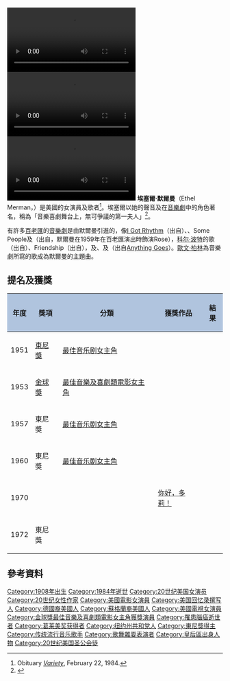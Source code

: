{{Expand English|en:Ehtel Merman}}
{{Infobox person
| image         = Ethel merman 1967.JPG
| caption       = 
| birth_name    = Ethel Agnes Zimmermann
| birth_date    = {{Birth date|1908|1|16}}
| birth_place   = {{USA}}[[紐約|紐約]][[皇后區|皇后區]][[阿斯托里亞_(皇后區)|阿斯托里亞]]
| death_date    = {{Death date and age|1984|2|15|1908|1|16}}
| death_place   = {{USA}}[[紐約|紐約]][[曼哈頓|曼哈頓]]
| nationality   = {{USA}}
| death_cause   = [[脑肿瘤|脑肿瘤]]
| resting_place = [[科羅拉多州|科羅拉多州]][[科罗拉多斯普林斯|科罗拉多斯普林斯]]Shrine of Remembrance Mausoleum
| education     = P.S. 4<br>{{le|威廉卡倫科比高中|William Cullen Bryant High School}}
| occupation    = 女演員、歌者
| yearsactive   = 1930–1982
| spouse        = {{marriage|威廉·史密斯|1940|1941|end=divorced}}<br>{{marriage|{{le|Robert Levitt, Sr.|Robert Levitt, Sr.}}|1941|1952|end=divorced}}<br>{{marriage|{{le|羅伯斯·席克斯|Robert Six}}|1953|1960|end=divorced}}<br>{{marriage|[[喧尼斯·鮑寧|喧尼斯·鮑寧]]|1964|1964|end=divorced}}
| children      = Ethel Levitt (1942–1967)<br>Robert Levitt, Jr. (1945)
| religion      = [[美国圣公会|美国圣公会]]
| party         = [[共和黨_(美國)|共和黨]]
}}

[[File:Let_Me_Call_You_Sweetheart_(1932).webm|thumb]]
[[File:You_Try_Somebody_Else_(1932).webm|thumb]]
[[File:Time_on_My_Hands_(1932).webm|thumb]]
'''埃塞爾·默爾曼'''（Ethel Merman，{{bd|1908年|1月16日|1984年|2月15日}}）是美國的女演員及歌者<ref name="WVobit">Obituary ''[[Variety_Obituaries|Variety]]'', February 22, 1984.</ref>。埃塞爾以她的聲音及在[[音樂劇|音樂劇]]中的角色著名，稱為「音樂喜劇舞台上，無可爭議的第一夫人」<ref>{{Cite web |url=http://www.musicals101.com/mermbio.htm |title=Ethel Merman at Musicals101.com |accessdate=2016-07-31 |archive-date=2016-12-24 |archive-url=https://web.archive.org/web/20161224094009/http://www.musicals101.com/mermbio.htm |dead-url=yes }}</ref>。

有許多[[百老匯|百老匯]]的[[音樂劇|音樂劇]]是由默爾曼引進的，像[[I_Got_Rhythm|I Got Rhythm]]（出自{{le|Girl Crazy|}}）、{{le|Everything's Coming Up Roses|Everything's Coming Up Roses}}、Some People及{{le|Rose's Turn|Rose's Turn}}（出自{{le|Gypsy (音樂劇)|Gypsy (musical)|Gypsy}}，默爾曼在1959年在百老匯演出時飾演Rose），[[科尔·波特|科尔·波特]]的歌{{le|It's De-Lovely|It's De-Lovely}}（出自{{le|Red, Hot and Blue|Red, Hot and Blue}}）、Friendship（出自{{le|DuBarry Was a Lady|DuBarry Was a Lady}}），及{{le|I Get a Kick Out of You|I Get a Kick Out of You}}、{{le|You're the Top|You're the Top}}及{{le|Anything (科尔·波特歌曲)|Goes Anything Goes (Cole Porter song)|Anything Goes}}（出自[[Anything_Goes|Anything Goes]]）。[[歐文·柏林|歐文·柏林]]為音樂劇{{le|Annie Get Your Gun|Annie_Get Your Gun (musical)}}所寫的歌{{le|There's No Business Like Show Business|There's No Business Like Show Business}}成為默爾曼的主題曲。

==提名及獲獎==
{|class="wikitable" style="font-size:90%; background: #f9f9f9;" border="2" cellpadding="4" width="80%"
|- align="center"
! style="background:#B0C4DE"| 年度
! style="background:#B0C4DE"| 獎項
! style="background:#B0C4DE"| 分類
! style="background:#B0C4DE"| 獲獎作品
! style="background:#B0C4DE"| 結果
|-
| 1951
| [[東尼獎|東尼獎]]
| [[托尼奖最佳音乐剧女主角|最佳音乐剧女主角]]
| {{le|Call Me Madam|Call Me Madam}}
| {{won}}
|-
| 1953
| [[金球獎|金球獎]]
| [[金球獎最佳音樂及喜劇類電影女主角|最佳音樂及喜劇類電影女主角]]
| {{le|Call Me Madam (電影)|Call Me Madam (film)|Call Me Madam}}
| {{won}}
|-
| 1957
| 東尼獎
| [[托尼奖最佳音乐剧女主角|最佳音乐剧女主角]]
| {{le|Happy Hunting|Happy Hunting}}
| {{nom}}
|-
| 1960
| 東尼獎
| [[托尼奖最佳音乐剧女主角|最佳音乐剧女主角]]
| {{le|Gypsy (音樂劇)|Gypsy (musical)|Gypsy}}
| {{nom}}
|-
| 1970
| {{le|紐約戲劇獎|Drama Desk Award}}
| {{le|紐約戲劇獎最佳音樂劇類電影女主角|Drama Desk Award for Outstanding Actress in a Musical|最佳音樂劇類電影女主角}}
| [[你好，多莉！|你好，多莉！]]
| {{won}}
|-
| 1972
| 東尼獎
| {{le|東尼獎終身成就獎|Special Tony Award|終身成就獎}}
| 
| {{won}}
|}

==參考資料==
{{reflist}}

{{Authority control}}
{{年度風雲女性獎}}
{{托尼奖最佳音乐剧女主角}}
{{金球獎最佳音樂及喜劇類電影女主角}}

{{DEFAULTSORT:Merman, Ethel}}
[[Category:1908年出生|Category:1908年出生]]
[[Category:1984年逝世|Category:1984年逝世]]
[[Category:20世纪美国女演员|Category:20世纪美国女演员]]
[[Category:20世纪女性作家|Category:20世纪女性作家]]
[[Category:美國電影女演員|Category:美國電影女演員]]
[[Category:美国回忆录撰写人|Category:美国回忆录撰写人]]
[[Category:德國裔美國人|Category:德國裔美國人]]
[[Category:蘇格蘭裔美國人|Category:蘇格蘭裔美國人]]
[[Category:美國電視女演員|Category:美國電視女演員]]
[[Category:金球獎最佳音樂及喜劇類電影女主角獲獎演員|Category:金球獎最佳音樂及喜劇類電影女主角獲獎演員]]
[[Category:罹患腦癌逝世者|Category:罹患腦癌逝世者]]
[[Category:葛莱美奖获得者|Category:葛莱美奖获得者]]
[[Category:纽约州共和党人|Category:纽约州共和党人]]
[[Category:東尼獎得主|Category:東尼獎得主]]
[[Category:传统流行音乐歌手|Category:传统流行音乐歌手]]
[[Category:歌舞雜耍表演者|Category:歌舞雜耍表演者]]
[[Category:皇后區出身人物|Category:皇后區出身人物]]
[[Category:20世纪美国圣公会徒|Category:20世纪美国圣公会徒]]